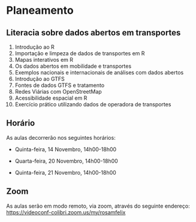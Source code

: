 # Planeamento

## Literacia sobre dados abertos em transportes

1.  Introdução ao R
2.  Importação e limpeza de dados de transportes em R
3.  Mapas interativos em R
4.  Os dados abertos em mobilidade e transportes
5.  Exemplos nacionais e internacionais de análises com dados abertos
6.  Introdução ao GTFS
7.  Fontes de dados GTFS e tratamento
8.  Redes Viárias com OpenStreetMap
9.  Acessibilidade espacial em R
10. Exercício prático utilizando dados de operadora de transportes

## Horário

As aulas decorrerão nos seguintes horários:

-   Quinta-feira, 14 Novembro, 14h00-18h00

-   Quarta-feira, 20 Novembro, 14h00-18h00

-   Quinta-feira, 21 Novembro, 14h00-18h00

## Zoom

As aulas serão em modo remoto, via zoom, através do seguinte endereço:\
<https://videoconf-colibri.zoom.us/my/rosamfelix>

